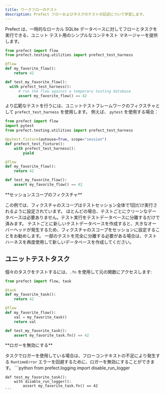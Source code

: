 ```yaml
---
title: ワークフローのテスト
description: Prefect フローおよびタスクのテストの記述について学習します。
---
```


Prefect は、一時的なローカル SQLite データベースに対してフローとタスクを実行できる、ユニット テスト用のシンプルなコンテキスト マネージャーを提供します。

```python
from prefect import flow
from prefect.testing.utilities import prefect_test_harness

@flow
def my_favorite_flow():
    return 42

def test_my_favorite_flow():
  with prefect_test_harness():
      # run the flow against a temporary testing database
      assert my_favorite_flow() == 42
```

より広範なテストを行うには、ユニットテストフレームワークのフィクスチャとして `prefect_test_harness` を使用します。
例えば、 `pytest` を使用する場合：

```python
from prefect import flow
import pytest
from prefect.testing.utilities import prefect_test_harness

@pytest.fixture(autouse=True, scope="session")
def prefect_test_fixture():
    with prefect_test_harness():
        yield

@flow
def my_favorite_flow():
    return 42

def test_my_favorite_flow():
    assert my_favorite_flow() == 42
```

<Note>
**セッションスコープのフィクスチャ**

この例では、フィクスチャのスコープはテストセッション全体で1回だけ実行されるように設定されています。
ほとんどの場合、テストごとにクリーンなデータベースは必要ありません。テスト実行をテストデータベースに分離するだけで済みます。
テストごとに新しいテストデータベースを作成すると、大きなオーバーヘッドが発生するため、フィクスチャのスコープをセッションに設定することをお勧めします。
一部のテストを完全に分離する必要がある場合は、テストハーネスを再度使用して新しいデータベースを作成してください。
</Note>

## ユニットテストタスク

個々のタスクをテストするには、`.fn` を使用して元の関数にアクセスします:

```python
from prefect import flow, task

@task
def my_favorite_task():
    return 42

@flow
def my_favorite_flow():
    val = my_favorite_task()
    return val

def test_my_favorite_task():
    assert my_favorite_task.fn() == 42
```

<Tip>
**ロガーを無効にする**

タスクでロガーを使用している場合は、フローコンテキストの不足により発生する `RuntimeError` エラーを回避するために、ロガーを無効にすることができます。
    ```python
    from prefect.logging import disable_run_logger

    def test_my_favorite_task():
        with disable_run_logger():
            assert my_favorite_task.fn() == 42
    ```
</Tip>
